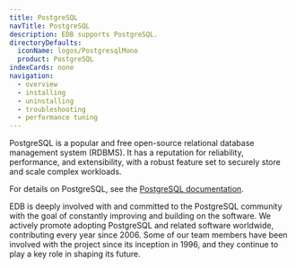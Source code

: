 ```yaml
---
title: PostgreSQL
navTitle: PostgreSQL
description: EDB supports PostgreSQL.
directoryDefaults:
  iconName: logos/PostgresqlMono
  product: PostgreSQL
indexCards: none
navigation:
  - overview
  - installing
  - uninstalling
  - troubleshooting
  - performance tuning
---
```


PostgreSQL is a popular and free open-source relational database management system (RDBMS). It has a reputation for reliability, performance, and extensibility, with a robust feature set to securely store and scale complex workloads.

For details on PostgreSQL, see the [PostgreSQL documentation](https://www.postgresql.org/docs/).

EDB is deeply involved with and committed to the PostgreSQL community with the goal of constantly improving and building on the software. We actively promote adopting PostgreSQL and related software worldwide, contributing every year since 2006. Some of our team members have been involved with the project since its inception in 1996, and they continue to play a key role in shaping its future.
